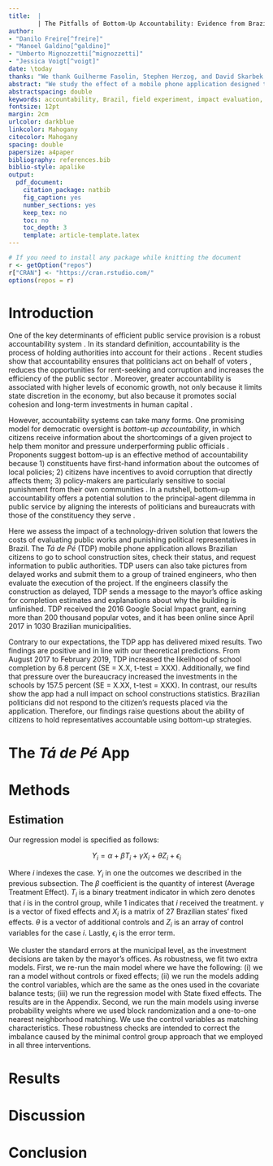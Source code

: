 ```yaml
---
title:  |
        | The Pitfalls of Bottom-Up Accountability: Evidence from Brazil
author: 
- "Danilo Freire[^freire]"
- "Manoel Galdino[^galdino]"
- "Umberto Mignozzetti[^mignozzetti]"
- "Jessica Voigt[^voigt]"
date: \today
thanks: "We thank Guilherme Fasolin, Stephen Herzog, and David Skarbek for their helpful comments. We are specially grateful to the staff of Transparência Brasil for their excellent research and technical assistance. Replication data and code are available at <http://github.com/umbertomignozzetti/tdp-accountability>."
abstract: "We study the effect of a mobile phone application designed to increase citizens' ability to monitor public works in Brazil. The app allowed individuals to find delayed school constructions in XXX Brazilian cities and send anonymous messages to politicians requestions information about construction delays and expected completion times. Our results show that the app has a null impact on the completion times subsequently reported by the municipalities. Additionally, we find that few politicians reacted to citizens' requests. These findings suggest it is difficult to motivate bottom-up accountability in new democracies, especially when politicians are unresponsive to non-electoral pressures. This paper has implications for the design of bottom-up accountability mechanisms."
abstractspacing: double
keywords: accountability, Brazil, field experiment, impact evaluation, state capacity, technology
fontsize: 12pt
margin: 2cm
urlcolor: darkblue
linkcolor: Mahogany
citecolor: Mahogany
spacing: double
papersize: a4paper
bibliography: references.bib
biblio-style: apalike
output:
  pdf_document:
    citation_package: natbib
    fig_caption: yes
    number_sections: yes
    keep_tex: no
    toc: no
    toc_depth: 3
    template: article-template.latex
---
```


```r
# If you need to install any package while knitting the document
r <- getOption("repos")
r["CRAN"] <- "https://cran.rstudio.com/"
options(repos = r)
```

[^freire]: Postdoctoral Research Associate, The Political Theory Project, Brown University, Providence, RI 02912, USA, <danilofreire@brown.edu>, <http://danilofreire.github.io>.

[^galdino]: Executive Diretor, Transparência Brazil, São Paulo, SP, Brazil, [mcz.fea@gmail.com](mailto:mcz.fea@gmail.com), <https://www.transparencia.org.br>.

[^mignozzetti]: School of International Relations, Fundação Getulio Vargas, São Paulo, SP, Brazil and Wilf Family Department of Politics, NYU, NY, USA, [umberto.mig@nyu.edu](mailto:umberto.mig@nyu.edu), <http://umbertomig.com>. Corresponding author.

[^voigt]: Data Scientist, Transparência Brasil, São Paulo, SP, Brazil, [voigt.jessica@gmail.com](mailto:voigt.jessica@gmail.com), <https://www.linkedin.com/in/voigtjessica>.

\newpage

# Introduction\label{sec:intro}

One of the key determinants of efficient public service provision is a robust accountability system \citep{besley2003incentives,cameron2004public,o1998horizontal}. In its standard definition, accountability is the process of holding authorities into account for their actions \citep{finer1941administrative,mulgan2000accountability,o1990bureaucratic}. Recent studies show that accountability ensures that politicians act on behalf of voters \citep{freire2010ngp, moncrieffe1998reconceptualizing}, reduces the opportunities for rent-seeking and corruption \citep{deininger2005does,wenar2006accountability} and increases the efficiency of the public sector \citep{adsera2003you,bjorkman2009power}. Moreover, greater accountability is associated with higher levels of economic growth, not only because it limits state discretion in the economy, but also because it promotes social cohesion and long-term investments in human capital \citep{benhabib2010economic, cox2018executive, suebvises2018social,ponzetto2018social}.

However, accountability systems can take many forms. One promising model for democratic oversight is _bottom-up accountability_, in which citizens receive information about the shortcomings of a given project to help them monitor and pressure underperforming public officials \citep{kosack2014does, molina2016community,raffler2018weakness}. Proponents suggest bottom-up is an effective method of accountability because 1) constituents have first-hand information about the outcomes of local policies; 2) citizens have incentives to avoid corruption that directly affects them; 3) policy-makers are particularly sensitive to social punishment from their own communities \citep[570]{serra2011combining}. In a nutshell, bottom-up accountability offers a potential solution to the principal-agent dilemma in public service by aligning the interests of politicians and bureaucrats with those of the constituency they serve \citep[2]{raffler2018weakness}.

Here we assess the impact of a technology-driven solution that lowers the costs of evaluating public works and punishing political representatives in Brazil. The _Tá de Pé_ (TDP) mobile phone application allows Brazilian citizens to go to school construction sites, check their status, and request information to public authorities. TDP users can also take pictures from delayed works and submit them to a group of trained engineers, who then evaluate the execution of the project. If the engineers classify the construction as delayed, TDP sends a message to the mayor's office asking for completion estimates and explanations about why the building is unfinished. TDP received the 2016 Google Social Impact grant, earning more than 200 thousand popular votes, and it has been online since April 2017 in 1030 Brazilian municipalities.

Contrary to our expectations, the TDP app has delivered mixed results. Two findings are positive and in line with our theoretical predictions. From August 2017 to February 2019, TDP increased the likelihood of school completion by 6.8 percent (SE = X.X, t-test = XXX). Additionally, we find that pressure over the bureaucracy increased the investments in the schools by 157.5 percent (SE = X.XX, t-test = XXX). In contrast, our results show the app had a null impact on school constructions statistics. Brazilian politicians did not respond to the citizen's requests placed via the application. Therefore, our findings raise questions about the ability of citizens to hold representatives accountable using bottom-up strategies.     

# The _Tá de Pé_ App

# Methods

## Estimation

Our regression model is specified as follows:

$$Y_{i} = \alpha + \beta T_{i} + \gamma X_{i} + \theta Z_i + \epsilon_{i} $$

Where $i$ indexes the case. $Y_i$ in one the outcomes we described in the previous subsection. The $\beta$ coefficient is the quantity of interest (Average Treatment Effect). $T_i$ is a binary treatment indicator in which zero denotes that $i$ is in the control group, while 1 indicates that $i$ received the treatment. $\gamma$ is a vector of fixed effects and $X_i$ is a matrix of 27 Brazilian states' fixed effects. $\theta$ is a vector of additional controls and $Z_i$ is an array of control variables for the case $i$. Lastly, $\epsilon_i$ is the error term.

We cluster the standard errors at the municipal level, as the investment decisions are taken by the mayor’s offices.
As robustness, we fit two extra models. First, we re-run the main model where we have the following: (i) we ran a model without controls or fixed effects; (ii) we run the models adding the control variables, which are the same as the ones used in the covariate balance tests; (iii) we run the regression model with State fixed effects. The results are in the Appendix.
Second, we run the main models using inverse probability weights where we used block randomization and a one-to-one nearest neighborhood matching. We use the control variables as matching characteristics. These robustness checks are intended to correct the imbalance caused by the minimal control group approach that we employed in all three interventions.

# Results

# Discussion

# Conclusion



\newpage
\setlength{\parindent}{0cm}
\setlength{\parskip}{5pt}
